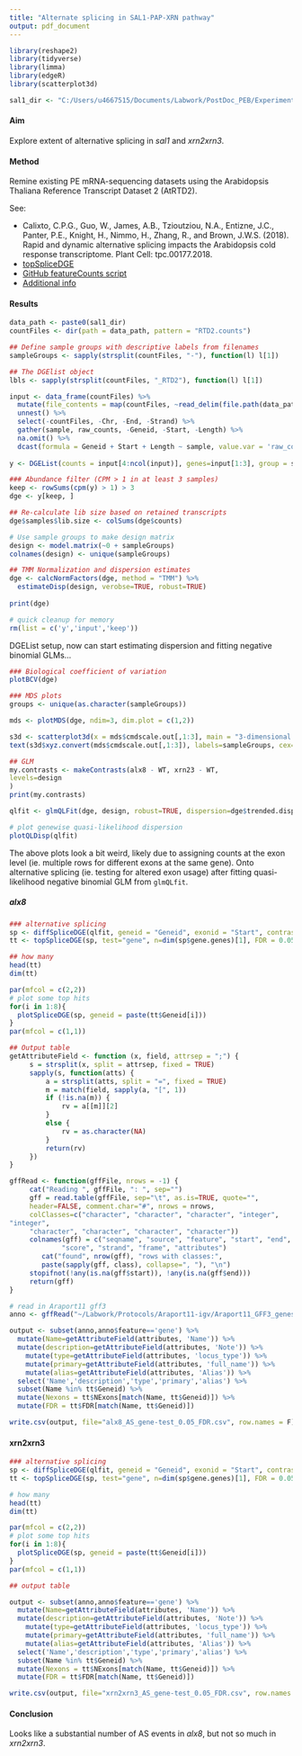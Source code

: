 ---
title: "Alternate splicing in SAL1-PAP-XRN pathway"
output: pdf_document
---

```{r setup, include=FALSE, echo=FALSE}
library(reshape2)
library(tidyverse)
library(limma)
library(edgeR) 
library(scatterplot3d)

sal1_dir <- "C:/Users/u4667515/Documents/Labwork/PostDoc_PEB/Experiments/2018/Alternative splicing exploration/sal1_AS"
```

#### Aim
Explore extent of alternative splicing in *sal1* and *xrn2xrn3*.

#### Method
Remine existing PE mRNA-sequencing datasets using the Arabidopsis Thaliana Reference Transcript Dataset 2 (AtRTD2). 

See: 

- Calixto, C.P.G., Guo, W., James, A.B., Tzioutziou, N.A., Entizne, J.C., Panter, P.E., Knight, H., Nimmo, H., Zhang, R., and Brown, J.W.S. (2018). Rapid and dynamic alternative splicing impacts the Arabidopsis cold response transcriptome. Plant Cell: tpc.00177.2018.
- [topSpliceDGE](https://www.bioconductor.org/packages/devel/bioc/vignettes/edgeR/inst/doc/edgeRUsersGuide.pdf)
- [GitHub featureCounts script](https://github.com/dtrain16/NGS-scripts/blob/master/RNA/RNAseq_featureCounts_AS.sh)
- [Additional info](https://www.biostars.org/p/321379/)

#### Results

```{r sal1 DGEList}
data_path <- paste0(sal1_dir)
countFiles <- dir(path = data_path, pattern = "RTD2.counts")

## Define sample groups with descriptive labels from filenames
sampleGroups <- sapply(strsplit(countFiles, "-"), function(l) l[1])

## The DGElist object
lbls <- sapply(strsplit(countFiles, "_RTD2"), function(l) l[1])

input <- data_frame(countFiles) %>%
  mutate(file_contents = map(countFiles, ~read_delim(file.path(data_path, .),  delim = '\t', skip=1))) %>%
  unnest() %>%
  select(-countFiles, -Chr, -End, -Strand) %>%
  gather(sample, raw_counts, -Geneid, -Start, -Length) %>%
  na.omit() %>%
  dcast(formula = Geneid + Start + Length ~ sample, value.var = 'raw_counts', fun.aggregate = mean)
  
y <- DGEList(counts = input[4:ncol(input)], genes=input[1:3], group = sampleGroups, samples = lbls)

### Abundance filter (CPM > 1 in at least 3 samples)
keep <- rowSums(cpm(y) > 1) > 3
dge <- y[keep, ]

## Re-calculate lib size based on retained transcripts
dge$samples$lib.size <- colSums(dge$counts)

# Use sample groups to make design matrix
design <- model.matrix(~0 + sampleGroups)
colnames(design) <- unique(sampleGroups)

## TMM Normalization and dispersion estimates
dge <- calcNormFactors(dge, method = "TMM") %>%
  estimateDisp(design, verobse=TRUE, robust=TRUE)
  
print(dge)

# quick cleanup for memory
rm(list = c('y','input','keep'))
```

DGEList setup, now can start estimating dispersion and fitting negative binomial GLMs...

```{r}
### Biological coefficient of variation
plotBCV(dge)

### MDS plots
groups <- unique(as.character(sampleGroups))

mds <- plotMDS(dge, ndim=3, dim.plot = c(1,2))

s3d <- scatterplot3d(x = mds$cmdscale.out[,1:3], main = "3-dimensional MDS", xlab = "dim 1", ylab = "dim 2", zlab = "dim 3", type='h', pch=19, lwd=1.5)
text(s3d$xyz.convert(mds$cmdscale.out[,1:3]), labels=sampleGroups, cex=.75, pos=4)

## GLM
my.contrasts <- makeContrasts(alx8 - WT, xrn23 - WT,
levels=design
)
print(my.contrasts)

qlfit <- glmQLFit(dge, design, robust=TRUE, dispersion=dge$trended.dispersion)

# plot genewise quasi-likelihood dispersion
plotQLDisp(qlfit)
```

The above plots look a bit weird, likely due to assigning counts at the exon level (ie. multiple rows for different exons at the same gene). Onto alternative splicing (ie. testing for altered exon usage) after fitting quasi-likelihood negative binomial GLM from `glmQLfit`.

##### alx8

```{r}
### alternative splicing
sp <- diffSpliceDGE(qlfit, geneid = "Geneid", exonid = "Start", contrast = my.contrasts[,"alx8 - WT"])
tt <- topSpliceDGE(sp, test="gene", n=dim(sp$gene.genes)[1], FDR = 0.05)

## how many
head(tt)
dim(tt)

par(mfcol = c(2,2))
# plot some top hits
for(i in 1:8){
  plotSpliceDGE(sp, geneid = paste(tt$Geneid[i]))
}
par(mfcol = c(1,1))

## Output table
getAttributeField <- function (x, field, attrsep = ";") {
     s = strsplit(x, split = attrsep, fixed = TRUE)
     sapply(s, function(atts) {
         a = strsplit(atts, split = "=", fixed = TRUE)
         m = match(field, sapply(a, "[", 1))
         if (!is.na(m)) {
             rv = a[[m]][2]
         }
         else {
             rv = as.character(NA)
         }
         return(rv)
     })
}

gffRead <- function(gffFile, nrows = -1) {
     cat("Reading ", gffFile, ": ", sep="")
     gff = read.table(gffFile, sep="\t", as.is=TRUE, quote="",
     header=FALSE, comment.char="#", nrows = nrows,
     colClasses=c("character", "character", "character", "integer",
"integer",
     "character", "character", "character", "character"))
     colnames(gff) = c("seqname", "source", "feature", "start", "end",
             "score", "strand", "frame", "attributes")
        cat("found", nrow(gff), "rows with classes:",
        paste(sapply(gff, class), collapse=", "), "\n")
     stopifnot(!any(is.na(gff$start)), !any(is.na(gff$end)))
     return(gff)
}

# read in Araport11 gff3
anno <- gffRead("~/Labwork/Protocols/Araport11-igv/Araport11_GFF3_genes_transposons.201606.gff")

output <- subset(anno,anno$feature=='gene') %>%
  mutate(Name=getAttributeField(attributes, 'Name')) %>%
  mutate(description=getAttributeField(attributes, 'Note')) %>%
	mutate(type=getAttributeField(attributes, 'locus_type')) %>%
	mutate(primary=getAttributeField(attributes, 'full_name')) %>%
	mutate(alias=getAttributeField(attributes, 'Alias')) %>%
  select('Name','description','type','primary','alias') %>%
  subset(Name %in% tt$Geneid) %>%
  mutate(Nexons = tt$NExons[match(Name, tt$Geneid)]) %>%
  mutate(FDR = tt$FDR[match(Name, tt$Geneid)])

write.csv(output, file="alx8_AS_gene-test_0.05_FDR.csv", row.names = F)

```

#### xrn2xrn3
```{r}
### alternative splicing
sp <- diffSpliceDGE(qlfit, geneid = "Geneid", exonid = "Start", contrast = my.contrasts[,"xrn23 - WT"])
tt <- topSpliceDGE(sp, test="gene", n=dim(sp$gene.genes)[1], FDR = 0.05)

# how many
head(tt)
dim(tt)

par(mfcol = c(2,2))
# plot some top hits
for(i in 1:8){
  plotSpliceDGE(sp, geneid = paste(tt$Geneid[i]))
}
par(mfcol = c(1,1))

## output table

output <- subset(anno,anno$feature=='gene') %>%
  mutate(Name=getAttributeField(attributes, 'Name')) %>%
  mutate(description=getAttributeField(attributes, 'Note')) %>%
	mutate(type=getAttributeField(attributes, 'locus_type')) %>%
	mutate(primary=getAttributeField(attributes, 'full_name')) %>%
	mutate(alias=getAttributeField(attributes, 'Alias')) %>%
  select('Name','description','type','primary','alias') %>%
  subset(Name %in% tt$Geneid) %>%
  mutate(Nexons = tt$NExons[match(Name, tt$Geneid)]) %>%
  mutate(FDR = tt$FDR[match(Name, tt$Geneid)])

write.csv(output, file="xrn2xrn3_AS_gene-test_0.05_FDR.csv", row.names = F)
```

#### Conclusion
Looks like a substantial number of AS events in *alx8*, but not so much in *xrn2xrn3*.


